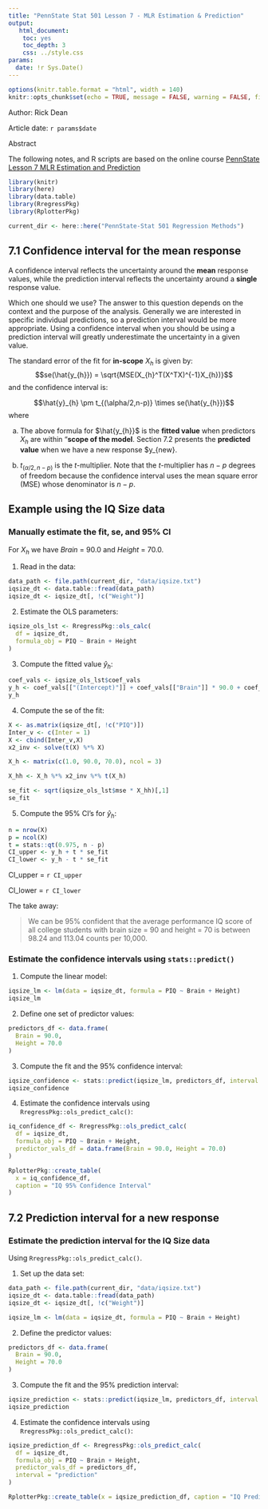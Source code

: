 ```yaml
---
title: "PennState Stat 501 Lesson 7 - MLR Estimation & Prediction"
output: 
   html_document:
    toc: yes
    toc_depth: 3
    css: ../style.css
params:
  date: !r Sys.Date()    
---
```


```r
options(knitr.table.format = "html", width = 140)
knitr::opts_chunk$set(echo = TRUE, message = FALSE, warning = FALSE, fig.width = 12, fig.height = 8)
```

<div>

Author: Rick Dean

</div>

<div>

Article date: `r params$date`

</div>

::: {.abstract}
<p class="abstract">

Abstract

</p>

The following notes, and R scripts are based on the online course [PennState Lesson 7 MLR Estimation and Prediction](https://online.stat.psu.edu/stat501/lesson/7)
:::

```r
library(knitr)
library(here)
library(data.table)
library(RregressPkg)
library(RplotterPkg)

current_dir <- here::here("PennState-Stat 501 Regression Methods")
```

## 7.1 Confidence interval for the mean response
A confidence interval reflects the uncertainty around the **mean** response values, while the prediction interval reflects the uncertainty around a **single** response value.

Which one should we use? The answer to this question depends on the context and the purpose of the analysis.  Generally we are interested in specific individual predictions, so a prediction interval would be more appropriate. Using a confidence interval when you should be using a prediction interval will greatly underestimate the uncertainty in a given value.

The standard error of the fit for **in-scope** $X_{h}$ is given by: $$se(\hat{y_{h}}) = \sqrt{MSE(X_{h}^T(X^TX)^{-1}X_{h})}$$ and the confidence interval is:

$$\hat{y}_{h}  \pm  t_{(\alpha/2,n-p)} \times se(\hat{y_{h}})$$ where

a.  The above formula for $\hat{y_{h}}$ is the **fitted value** when predictors $X_{h}$ are within "**scope of the model**. Section 7.2 presents the  **predicted value** when we have a new response $y_{new}.

b.  $t_{(\alpha/2,n-p)}$ is the $t$-multiplier. Note that the $t$-multiplier has $n-p$ degrees of freedom because the confidence interval uses the mean square error (MSE) whose denominator is $n-p$.

## Example using the IQ Size data

### Manually estimate the fit, se, and 95% CI

For $X_{h}$ we have *Brain* = 90.0 and *Height* = 70.0.

1.  Read in the data:

```r
data_path <- file.path(current_dir, "data/iqsize.txt")
iqsize_dt <- data.table::fread(data_path)
iqsize_dt <- iqsize_dt[, !c("Weight")]
```

2.  Estimate the OLS parameters:

```r
iqsize_ols_lst <- RregressPkg::ols_calc(
  df = iqsize_dt,
  formula_obj = PIQ ~ Brain + Height
)
```

3.  Compute the fitted value $\hat{y}_{h}$:

```r
coef_vals <- iqsize_ols_lst$coef_vals
y_h <- coef_vals[["(Intercept)"]] + coef_vals[["Brain"]] * 90.0 + coef_vals[["Height"]] * 70.0
y_h
```

4.  Compute the se of the fit:

```r
X <- as.matrix(iqsize_dt[, !c("PIQ")])
Inter_v <- c(Inter = 1)
X <- cbind(Inter_v,X)
x2_inv <- solve(t(X) %*% X)

X_h <- matrix(c(1.0, 90.0, 70.0), ncol = 3)

X_hh <- X_h %*% x2_inv %*% t(X_h)

se_fit <- sqrt(iqsize_ols_lst$mse * X_hh)[,1]
se_fit
```

5.  Compute the 95% CI's for $\hat{y}_{h}$:

```r
n = nrow(X)
p = ncol(X)
t = stats::qt(0.975, n - p)
CI_upper <- y_h + t * se_fit
CI_lower <- y_h - t * se_fit
```

CI_upper = `r CI_upper`

CI_lower = `r CI_lower`

The take away:

> We can be 95% confident that the average performance IQ score of all college students with brain size = 90 and height = 70 is between 98.24 and 113.04 counts per 10,000.

### Estimate the confidence intervals using `stats::predict()`

1. Compute the linear model:
```r
iqsize_lm <- lm(data = iqsize_dt, formula = PIQ ~ Brain + Height)
iqsize_lm
```
2. Define one set of predictor values:
```r
predictors_df <- data.frame(
  Brain = 90.0,
  Height = 70.0
)
```

3. Compute the fit and the 95% confidence interval:
```r
iqsize_confidence <- stats::predict(iqsize_lm, predictors_df, interval = "confidence", se.fit = T)
iqsize_confidence
```
4. Estimate the confidence intervals using `RregressPkg::ols_predict_calc()`:
```r
iq_confidence_df <- RregressPkg::ols_predict_calc(
  df = iqsize_dt,
  formula_obj = PIQ ~ Brain + Height,
  predictor_vals_df = data.frame(Brain = 90.0, Height = 70.0)
)

RplotterPkg::create_table(
  x = iq_confidence_df,
  caption = "IQ 95% Confidence Interval"
)
```


## 7.2 Prediction interval for a new response 

### Estimate the prediction interval for the IQ Size data

Using `RregressPkg::ols_predict_calc()`.

1. Set up the data set:
```r
data_path <- file.path(current_dir, "data/iqsize.txt")
iqsize_dt <- data.table::fread(data_path)
iqsize_dt <- iqsize_dt[, !c("Weight")]

iqsize_lm <- lm(data = iqsize_dt, formula = PIQ ~ Brain + Height)
```

2. Define the predictor values:
```r
predictors_df <- data.frame(
  Brain = 90.0,
  Height = 70.0
)
```

3. Compute the fit and the 95% prediction interval:
```r
iqsize_prediction <- stats::predict(iqsize_lm, predictors_df, interval = "prediction", se.fit = F)
iqsize_prediction
```

4. Estimate the confidence intervals using `RregressPkg::ols_predict_calc()`:
```r
iqsize_prediction_df <- RregressPkg::ols_predict_calc(
  df = iqsize_dt,
  formula_obj = PIQ ~ Brain + Height,
  predictor_vals_df = predictors_df,
  interval = "prediction"
)

RplotterPkg::create_table(x = iqsize_prediction_df, caption = "IQ Predictions")
```



